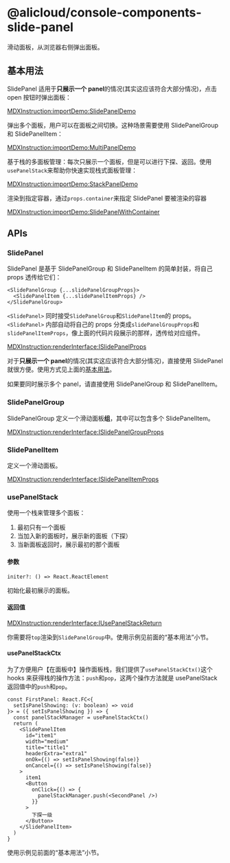 # @alicloud/console-components-slide-panel

滑动面板，从浏览器右侧弹出面板。

## 基本用法

SlidePanel 适用于**只展示一个 panel**的情况(其实这应该符合大部分情况)，点击 open 按钮时弹出面板：

[MDXInstruction:importDemo:SlidePanelDemo](./stories/SlidePanel/index.tsx)

弹出多个面板，用户可以在面板之间切换。这种场景需要使用 SlidePanelGroup 和 SlidePanelItem：

[MDXInstruction:importDemo:MultiPanelDemo](./stories/MultiPanel/index.tsx)

基于栈的多面板管理：每次只展示一个面板，但是可以进行下探、返回。使用`usePanelStack`来帮助你快速实现栈式面板管理：

[MDXInstruction:importDemo:StackPanelDemo](./stories/StackPanel/index.tsx)

渲染到指定容器，通过`props.container`来指定 SlidePanel 要被渲染的容器

[MDXInstruction:importDemo:SlidePanelWithContainer](./stories/SlidePanelWithContainer/index.tsx)

## APIs

### SlidePanel

SlidePanel 是基于 SlidePanelGroup 和 SlidePanelItem 的简单封装，将自己 props 透传给它们：

```tsx
<SlidePanelGroup {...slidePanelGroupProps}>
  <SlidePanelItem {...slidePanelItemProps} />
</SlidePanelGroup>
```

`<SlidePanel>` 同时接受`SlidePanelGroup`和`SlidePanelItem`的 props。`<SlidePanel>` 内部自动将自己的 props 分类成`slidePanelGroupProps`和`slidePanelItemProps`，像上面的代码片段展示的那样，透传给对应组件。

[MDXInstruction:renderInterface:ISlidePanelProps](./api-json/api.json)

对于**只展示一个 panel**的情况(其实这应该符合大部分情况)，直接使用 SlidePanel 就很方便。使用方式见上面的[基本用法](#基本用法)。

如果要同时展示多个 panel，请直接使用 SlidePanelGroup 和 SlidePanelItem。

### SlidePanelGroup

SlidePanelGroup 定义一个滑动面板**组**，其中可以包含多个 SlidePanelItem。

[MDXInstruction:renderInterface:ISlidePanelGroupProps](./api-json/api.json)

### SlidePanelItem

定义一个滑动面板。

[MDXInstruction:renderInterface:ISlidePanelItemProps](./api-json/api.json)

### usePanelStack

使用一个栈来管理多个面板：

1. 最初只有一个面板
2. 当加入新的面板时，展示新的面板（下探）
3. 当新面板返回时，展示最初的那个面板

#### 参数

```tsx
initer?: () => React.ReactElement
```

初始化最初展示的面板。

#### 返回值

[MDXInstruction:renderInterface:IUsePanelStackReturn](./api-json/api.json)

你需要将`top`渲染到`SlidePanelGroup`中。使用示例见前面的“基本用法”小节。

#### usePanelStackCtx

为了方便用户【在面板中】操作面板栈，我们提供了`usePanelStackCtx()`这个 hooks 来获得栈的操作方法：`push`和`pop`，这两个操作方法就是 usePanelStack 返回值中的`push`和`pop`。

```tsx
const FirstPanel: React.FC<{
  setIsPanelShowing: (v: boolean) => void
}> = ({ setIsPanelShowing }) => {
  const panelStackManager = usePanelStackCtx()
  return (
    <SlidePanelItem
      id="item1"
      width="medium"
      title="title1"
      headerExtra="extra1"
      onOk={() => setIsPanelShowing(false)}
      onCancel={() => setIsPanelShowing(false)}
    >
      item1
      <Button
        onClick={() => {
          panelStackManager.push(<SecondPanel />)
        }}
      >
        下探一级
      </Button>
    </SlidePanelItem>
  )
}
```

使用示例见前面的“基本用法”小节。
